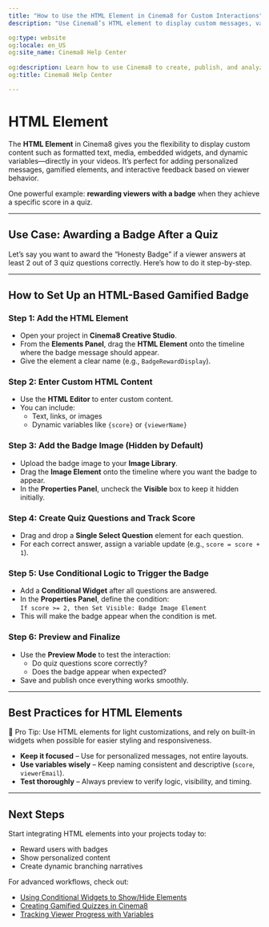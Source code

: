---
title: "How to Use the HTML Element in Cinema8 for Custom Interactions"
description: "Use Cinema8’s HTML element to display custom messages, variables, or gamified experiences—like awarding badges when a viewer passes a quiz."

og:type: website
og:locale: en_US
og:site_name: Cinema8 Help Center
 
og:description: Learn how to use Cinema8 to create, publish, and analyze interactive videos.
og:title: Cinema8 Help Center

---


# HTML Element

The **HTML Element** in Cinema8 gives you the flexibility to display custom content such as formatted text, media, embedded widgets, and dynamic variables—directly in your videos. It’s perfect for adding personalized messages, gamified elements, and interactive feedback based on viewer behavior.

One powerful example: **rewarding viewers with a badge** when they achieve a specific score in a quiz.

---

## Use Case: Awarding a Badge After a Quiz

Let’s say you want to award the “Honesty Badge” if a viewer answers at least 2 out of 3 quiz questions correctly. Here’s how to do it step-by-step.

---

## How to Set Up an HTML-Based Gamified Badge

<Steps>

### Step 1: Add the HTML Element

- Open your project in **Cinema8 Creative Studio**.
- From the **Elements Panel**, drag the **HTML Element** onto the timeline where the badge message should appear.
- Give the element a clear name (e.g., `BadgeRewardDisplay`).

### Step 2: Enter Custom HTML Content

- Use the **HTML Editor** to enter custom content.
- You can include:
  - Text, links, or images
  - Dynamic variables like `{score}` or `{viewerName}`

### Step 3: Add the Badge Image (Hidden by Default)

- Upload the badge image to your **Image Library**.
- Drag the **Image Element** onto the timeline where you want the badge to appear.
- In the **Properties Panel**, uncheck the **Visible** box to keep it hidden initially.

### Step 4: Create Quiz Questions and Track Score

- Drag and drop a **Single Select Question** element for each question.
- For each correct answer, assign a variable update (e.g., `score = score + 1`).

### Step 5: Use Conditional Logic to Trigger the Badge

- Add a **Conditional Widget** after all questions are answered.
- In the **Properties Panel**, define the condition:  
  `If score >= 2, then Set Visible: Badge Image Element`
- This will make the badge appear when the condition is met.

### Step 6: Preview and Finalize

- Use the **Preview Mode** to test the interaction:
  - Do quiz questions score correctly?
  - Does the badge appear when expected?
- Save and publish once everything works smoothly.

</Steps>

---

## Best Practices for HTML Elements

<Callout type="info">
🎯 Pro Tip: Use HTML elements for light customizations, and rely on built-in widgets when possible for easier styling and responsiveness.
</Callout>

- **Keep it focused** – Use for personalized messages, not entire layouts.
- **Use variables wisely** – Keep naming consistent and descriptive (`score`, `viewerEmail`).
- **Test thoroughly** – Always preview to verify logic, visibility, and timing.

---

## Next Steps

Start integrating HTML elements into your projects today to:

- Reward users with badges
- Show personalized content
- Create dynamic branching narratives

For advanced workflows, check out:

- [Using Conditional Widgets to Show/Hide Elements](#)
- [Creating Gamified Quizzes in Cinema8](#)
- [Tracking Viewer Progress with Variables](#)
